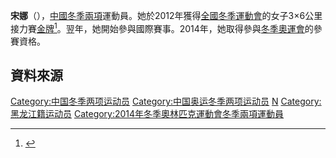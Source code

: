 '''宋娜'''（{{bd|1995年|8月30日|||}}），[[中華人民共和國|中國]][[冬季兩項|冬季兩項]]運動員。她於2012年獲得[[全國冬季運動會|全國冬季運動會]]的女子3×6公里接力賽[[金牌|金牌]]<ref>{{Cite web |url=http://wwwbig5.hljnews.cn/fouxw_ty/2012-01/09/content_1131694.htm |title=宋娜獲冬季兩項3×6公里冠軍 |access-date=2014-02-08 |archive-date=2014-02-22 |archive-url=https://web.archive.org/web/20140222202747/http://wwwbig5.hljnews.cn/fouxw_ty/2012-01/09/content_1131694.htm |dead-url=yes }}</ref>。翌年，她開始參與國際賽事。2014年，她取得參與[[2014年冬季奧林匹克運動會|冬季奧運會]]的參賽資格。

==資料來源==
{{reflist}}
{{China-sport-bio-stub}}
{{DEFAULTSORT:Song Na}}
[[Category:中国冬季两项运动员|Category:中国冬季两项运动员]]
[[Category:中国奥运冬季两项运动员|Category:中国奥运冬季两项运动员]]
[[Category:宋姓|N]]
[[Category:黑龙江籍运动员|Category:黑龙江籍运动员]]
[[Category:2014年冬季奧林匹克運動會冬季兩項運動員|Category:2014年冬季奧林匹克運動會冬季兩項運動員]]